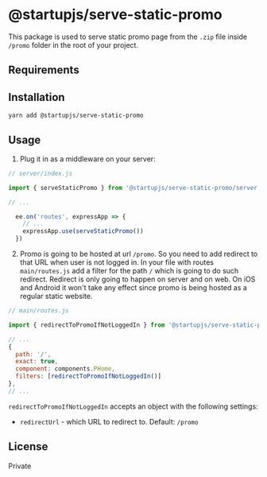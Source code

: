 
# @startupjs/serve-static-promo

This package is used to serve static promo page from the `.zip` file inside `/promo` folder in the root of your project.

## Requirements

<Dependencies deps={deps} />

## Installation

```
yarn add @startupjs/serve-static-promo
```

## Usage

1. Plug it in as a middleware on your server:

  ```js
  // server/index.js

  import { serveStaticPromo } from '@startupjs/serve-static-promo/server'

  // ...

    ee.on('routes', expressApp => {
      // ...
      expressApp.use(serveStaticPromo())
    })

  ```

2. Promo is going to be hosted at url `/promo`. So you need to add redirect to that URL when user is not logged in. In your file with routes `main/routes.js` add a filter for the path `/` which is going to do such redirect. Redirect is only going to happen on server and on web. On iOS and Android it won't take any effect since promo is being hosted as a regular static website.

  ```js
  // main/routes.js

  import { redirectToPromoIfNotLoggedIn } from '@startupjs/serve-static-promo/client'

  // ...
  {
    path: '/',
    exact: true,
    component: components.PHome,
    filters: [redirectToPromoIfNotLoggedIn()]
  },
  // ...
  ```

`redirectToPromoIfNotLoggedIn` accepts an object with the following settings:

- `redirectUrl` - which URL to redirect to. Default: `/promo`

## License

Private

